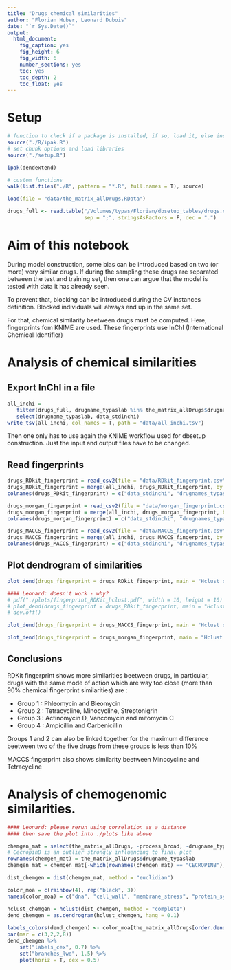 ```yaml
---
title: "Drugs chemical similarities"
author: "Florian Huber, Leonard Dubois"
date: "`r Sys.Date()`"
output:
  html_document:
    fig_caption: yes
    fig_height: 6
    fig_width: 6
    number_sections: yes
    toc: yes
    toc_depth: 2
    toc_float: yes
---
```


# Setup

```r
# function to check if a package is installed, if so, load it, else install and then load it
source("./R/ipak.R")
# set chunk options and load libraries
source("./setup.R")

ipak(dendextend)

# custom functions
walk(list.files("./R", pattern = "*.R", full.names = T), source)

load(file = "data/the_matrix_allDrugs.RData")

drugs_full <- read.table("/Volumes/typas/Florian/dbsetup_tables/drugs.csv", header = T, 
                         sep = ";", stringsAsFactors = F, dec = ".")

```


# Aim of this notebook

During model construction, some bias can be introduced based on two (or more) very similar drugs. If 
during the sampling these drugs are separated between the test and training set, then one can argue 
that the model is tested with data it has already seen.

To prevent that, blocking can be introduced during the CV instances definition. Blocked individuals 
will always end up in the same set.

For that, chemical similarity beetween drugs must be computed. Here, fingerprints fom KNIME are used. 
These fingerprints use InChI (International Chemical Identifier)


# Analysis of chemical similarities

## Export InChI in a file

```r
all_inchi = 
   filter(drugs_full, drugname_typaslab %in% the_matrix_allDrugs$drugname_typaslab) %>% 
   select(drugname_typaslab, data_stdinchi)
write_tsv(all_inchi, col_names = T, path = "data/all_inchi.tsv")
```

Then one only has to use again the KNIME workflow used for dbsetup construction. Just the input and 
output files have to be changed.


## Read fingerprints

```r
drugs_RDkit_fingerprint = read_csv2(file = "data/RDkit_fingerprint.csv")
drugs_RDkit_fingerprint = merge(all_inchi, drugs_RDkit_fingerprint, by = "data_stdinchi")
colnames(drugs_RDkit_fingerprint) = c("data_stdinchi", "drugnames_typaslab", "RDkit_fingerprint")

drugs_morgan_fingerprint = read_csv2(file = "data/morgan_fingerprint.csv")
drugs_morgan_fingerprint = merge(all_inchi, drugs_morgan_fingerprint, by = "data_stdinchi")
colnames(drugs_morgan_fingerprint) = c("data_stdinchi", "drugnames_typaslab", "RDkit_fingerprint")

drugs_MACCS_fingerprint = read_csv2(file = "data/MACCS_fingerprint.csv")
drugs_MACCS_fingerprint = merge(all_inchi, drugs_MACCS_fingerprint, by = "data_stdinchi")
colnames(drugs_MACCS_fingerprint) = c("data_stdinchi", "drugnames_typaslab", "RDkit_fingerprint")
```


## Plot dendrogram of similarities

```r
plot_dend(drugs_fingerprint = drugs_RDkit_fingerprint, main = "Hclust of binary distance - RDKit fingerprint")

#### Leonard: doesn't work - why? 
# pdf("./plots/fingerprint_RDKit_hclust.pdf", width = 10, height = 10)
# plot_dend(drugs_fingerprint = drugs_RDkit_fingerprint, main = "Hclust of binary distance - RDKit fingerprint")
# dev.off()
```

```r
plot_dend(drugs_fingerprint = drugs_MACCS_fingerprint, main = "Hclust of binary distance - MACCS fingerprint")
```

```r
plot_dend(drugs_fingerprint = drugs_morgan_fingerprint, main = "Hclust of binary distance - Morgan fingerprint")
```


## Conclusions

RDKit fingerprint shows more similarities beetween drugs, in particular, drugs with the same mode of 
action which are way too close (more than 90% chemical fingerprint similarities) are :

- Group 1 : Phleomycin and Bleomycin
- Group 2 : Tetracycline, Minocycline, Streptonigrin
- Group 3 : Actinomycin D, Vancomycin and mitomycin C
- Group 4 : Ampicillin and Carbenicillin

Groups 1 and 2 can also be linked together for the maximum difference beetween two of the five drugs 
from these groups is less than 10%

MACCS fingerprint also shows similarity beetween Minocycline and Tetracycline



# Analysis of chemogenomic similarities. 

```r
#### Leonard: please rerun using correlation as a distance
#### then save the plot into ./plots like above

chemgen_mat = select(the_matrix_allDrugs, -process_broad, -drugname_typaslab)
# CecropinB is an outlier strongly influencing to final plot
rownames(chemgen_mat) = the_matrix_allDrugs$drugname_typaslab
chemgen_mat = chemgen_mat[-which(rownames(chemgen_mat) == "CECROPINB"), ]

dist_chemgen = dist(chemgen_mat, method = "euclidian")

color_moa = c(rainbow(4), rep("black", 3))
names(color_moa) = c("dna", "cell_wall", "membrane_stress", "protein_synthesis", "protein_qc", "oxidative_stress", "pmf")

hclust_chemgen = hclust(dist_chemgen, method = "complete")
dend_chemgen = as.dendrogram(hclust_chemgen, hang = 0.1)
    
labels_colors(dend_chemgen) <- color_moa[the_matrix_allDrugs[order.dendrogram(dend_chemgen), "process_broad"]]
par(mar = c(3,2,2,8)) 
dend_chemgen %>%
    set("labels_cex", 0.7) %>%
    set("branches_lwd", 1.5) %>%
    plot(horiz = T, cex = 0.5)

```

